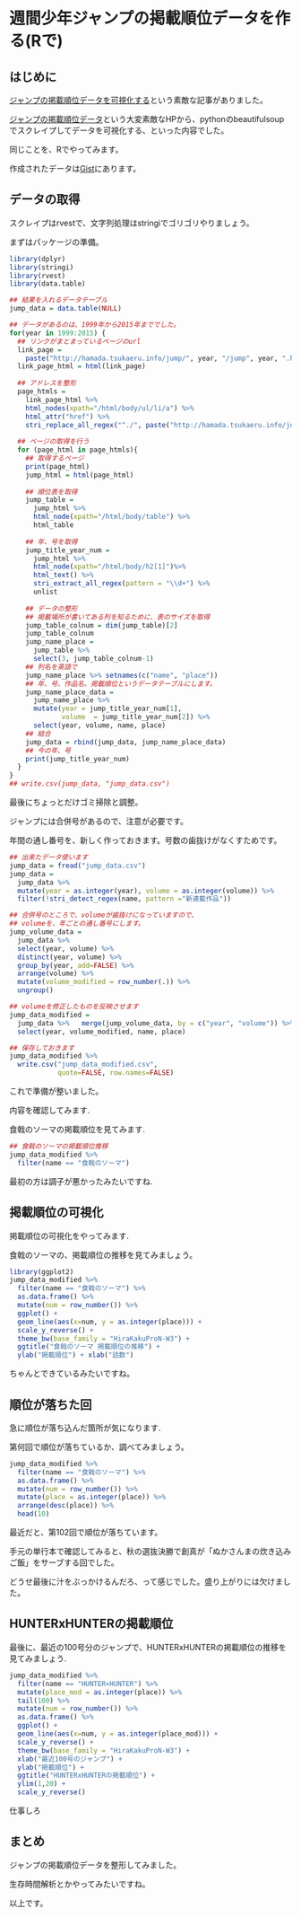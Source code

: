 週間少年ジャンプの掲載順位データを作る(Rで)
===

## はじめに

[ジャンプの掲載順位データを可視化する](http://tosh1ki.github.io/data-an/2015/04/29/jump/)という素敵な記事がありました。

[ジャンプの掲載順位データ](http://hamada.tsukaeru.info/jump/)という大変素敵なHPから、pythonのbeautifulsoupでスクレイプしてデータを可視化する、といった内容でした。

同じことを、Rでやってみます。

作成されたデータは[Gist](https://gist.github.com/gghatano/238648d871e1fbd0c593)にあります。

## データの取得

スクレイプはrvestで、文字列処理はstringiでゴリゴリやりましょう。

まずはパッケージの準備。
```r
library(dplyr)
library(stringi)
library(rvest)
library(data.table)
```

```r
## 結果を入れるデータテーブル
jump_data = data.table(NULL)

## データがあるのは、1999年から2015年まででした。
for(year in 1999:2015) {
  ## リンクがまとまっているページのurl
  link_page =
    paste("http://hamada.tsukaeru.info/jump/", year, "/jump", year, ".html", sep="")
  link_page_html = html(link_page)
  
  ## アドレスを整形
  page_htmls = 
    link_page_html %>% 
    html_nodes(xpath="/html/body/ul/li/a") %>%
    html_attr("href") %>%
    stri_replace_all_regex("^./", paste("http://hamada.tsukaeru.info/jump/", year, "/", sep=""))
  
  ## ページの取得を行う
  for (page_html in page_htmls){
    ## 取得するページ
    print(page_html)
    jump_html = html(page_html) 
    
    ## 順位表を取得
    jump_table = 
      jump_html %>% 
      html_node(xpath="/html/body/table") %>% 
      html_table
    
    ## 年、号を取得
    jump_title_year_num = 
      jump_html %>% 
      html_node(xpath="/html/body/h2[1]")%>%
      html_text() %>% 
      stri_extract_all_regex(pattern = "\\d+") %>%
      unlist
    
    ## データの整形
    ## 掲載場所が書いてある列を知るために、表のサイズを取得
    jump_table_colnum = dim(jump_table)[2]
    jump_table_colnum
    jump_name_place = 
      jump_table %>%
      select(3, jump_table_colnum-1)
    ## 列名を英語で
    jump_name_place %>% setnames(c("name", "place"))
    ## 年、号、作品名、掲載順位というデータテーブルにします。
    jump_name_place_data = 
      jump_name_place %>%
      mutate(year = jump_title_year_num[1], 
             volume  = jump_title_year_num[2]) %>%
      select(year, volume, name, place)
    ## 結合
    jump_data = rbind(jump_data, jump_name_place_data)
    ## 今の年、号
    print(jump_title_year_num)
  }
}
## write.csv(jump_data, "jump_data.csv")
```

最後にちょっとだけゴミ掃除と調整。

ジャンプには合併号があるので、注意が必要です。

年間の通し番号を、新しく作っておきます。号数の歯抜けがなくすためです。

```r
## 出来たデータ使います 
jump_data = fread("jump_data.csv")
jump_data = 
  jump_data %>% 
  mutate(year = as.integer(year), volume = as.integer(volume)) %>%
  filter(!stri_detect_regex(name, pattern ="新連載作品")) 

## 合併号のところで、volumeが歯抜けになっていますので、
## volumeを、年ごとの通し番号にします。
jump_volume_data = 
  jump_data %>% 
  select(year, volume) %>%
  distinct(year, volume) %>% 
  group_by(year, add=FALSE) %>% 
  arrange(volume) %>% 
  mutate(volume_modified = row_number(.)) %>%
  ungroup()

## volumeを修正したものを反映させます
jump_data_modified = 
  jump_data %>%   merge(jump_volume_data, by = c("year", "volume")) %>% 
  select(year, volume_modified, name, place)

## 保存しておきます
jump_data_modified %>%
  write.csv("jump_data_modified.csv", 
            quote=FALSE, row.names=FALSE)
```

これで準備が整いました。

内容を確認してみます. 

食戟のソーマの掲載順位を見てみます. 

```r
## 食戟のソーマの掲載順位推移
jump_data_modified %>%
  filter(name == "食戟のソーマ")
```

最初の方は調子が悪かったみたいですね. 

## 掲載順位の可視化

掲載順位の可視化をやってみます. 

食戟のソーマの、掲載順位の推移を見てみましょう。
```r
library(ggplot2)
jump_data_modified %>% 
  filter(name == "食戟のソーマ") %>% 
  as.data.frame() %>%
  mutate(num = row_number()) %>%
  ggplot() +  
  geom_line(aes(x=num, y = as.integer(place))) + 
  scale_y_reverse() + 
  theme_bw(base_family = "HiraKakuProN-W3") + 
  ggtitle("食戟のソーマ 掲載順位の推移") + 
  ylab("掲載順位") + xlab("話数")
```

ちゃんとできているみたいですね。

## 順位が落ちた回

急に順位が落ち込んだ箇所が気になります. 

第何回で順位が落ちているか、調べてみましょう。
```r
jump_data_modified %>% 
  filter(name == "食戟のソーマ") %>% 
  as.data.frame() %>%
  mutate(num = row_number()) %>%
  mutate(place = as.integer(place)) %>% 
  arrange(desc(place)) %>% 
  head(10)
```

最近だと、第102回で順位が落ちています。

手元の単行本で確認してみると、秋の選抜決勝で創真が「ぬかさんまの炊き込みご飯」をサーブする回でした。

どうせ最後に汁をぶっかけるんだろ、って感じでした。盛り上がりには欠けました。

## HUNTERxHUNTERの掲載順位

最後に、最近の100号分のジャンプで、HUNTERxHUNTERの掲載順位の推移を見てみましょう.

```r
jump_data_modified %>% 
  filter(name == "HUNTER×HUNTER") %>% 
  mutate(place_mod = as.integer(place)) %>% 
  tail(100) %>% 
  mutate(num = row_number()) %>% 
  as.data.frame() %>%
  ggplot() +  
  geom_line(aes(x=num, y = as.integer(place_mod))) + 
  scale_y_reverse() + 
  theme_bw(base_family = "HiraKakuProN-W3") + 
  xlab("最近100号のジャンプ") + 
  ylab("掲載順位") + 
  ggtitle("HUNTERxHUNTERの掲載順位") + 
  ylim(1,20) + 
  scale_y_reverse() 
```

仕事しろ

## まとめ

ジャンプの掲載順位データを整形してみました。

生存時間解析とかやってみたいですね。

以上です。

